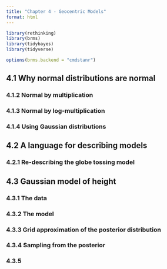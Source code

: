 ```yaml
---
title: "Chapter 4 - Geocentric Models"
format: html
---
```



```r
library(rethinking)
library(brms)
library(tidybayes)
library(tidyverse)

options(brms.backend = "cmdstanr")
```

## 4.1 Why normal distributions are normal

### 4.1.2 Normal by multiplication

### 4.1.3 Normal by log-multiplication

### 4.1.4 Using Gaussian distributions

## 4.2 A language for describing models

### 4.2.1 Re-describing the globe tossing model

## 4.3 Gaussian model of height

### 4.3.1 The data

### 4.3.2 The model

### 4.3.3 Grid approximation of the posterior distribution

### 4.3.4 Sampling from the posterior

### 4.3.5 

```r

```
